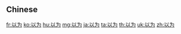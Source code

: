 {{also|以為}}
==Chinese==
{{zh-see|以為}}

[[fr:以为]]
[[ko:以为]]
[[hu:以为]]
[[mg:以为]]
[[ja:以为]]
[[ta:以为]]
[[th:以为]]
[[uk:以为]]
[[zh:以为]]
